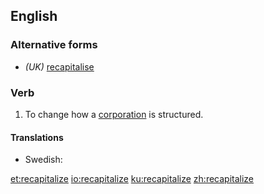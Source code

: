 ==English==

===Alternative forms===
* ''(UK)'' [[recapitalise]]

===Verb===
{{en-verb|recapitalizes|recapitalizing|recapitalized|recapitalized}}

# To change how a [[corporation]] is structured.

====Translations====
{{trans-top|to change how a corporation is structured}}
{{trans-mid}}
* Swedish: {{t|sv|återkapitalisera}}
{{trans-bottom}}

[[et:recapitalize]]
[[io:recapitalize]]
[[ku:recapitalize]]
[[zh:recapitalize]]
